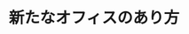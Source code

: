 ﻿---
title: "新たなオフィスのあり方"
category: "工学院"
vol: 67
interviewee: "妹尾 大"
url: "https://sites.google.com/site/senoodailab/home"
tags: ["環境","システム","支援","仕事","サポート"]
pdf: "67-4-seno.pdf"
career: ""
preface: "今の勉強をする環境、仕事をする環境にあなた は満足しているだろうか。知的な刺激が少なく、 アイデアの浮かびにくい環境や、浮かんだアイデ アが形にならないまま失われていくような環境で 勉強したり、働いたりしてはいないだろうか。 妹尾研究室では、人の知識創造を支援するシス テムを作る方法を研究している。ここでは創造性 を高めるオフィス作りの研究を紹介しよう。あな たが新たな知識資産を生み出したいのなら、オ フィスを変えてみてはどうだろう。オフィスは きっとあなたをサポートしてくれるはずだ。"
---
